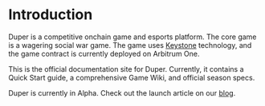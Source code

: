 # Introduction

Duper is a competitive onchain game and esports platform. The core game is a wagering social war game. The game uses [Keystone](https://www.keystonesdk.com) technology, and the game contract is currently deployed on Arbitrum One.

This is the official documentation site for Duper. Currently, it contains a Quick Start guide, a comprehensive Game Wiki, and official season specs.

Duper is currently in Alpha. Check out the launch article on our [blog](https://blog.duper.gg).
